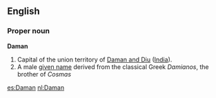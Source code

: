 ==English==

===Proper noun===
'''Daman'''

# Capital of the union territory of [[Daman and Diu]] ([[India]]).
# A male [[given name]] derived from the classical Greek ''Damianos'', the brother of ''Cosmas''

[[es:Daman]]
[[nl:Daman]]